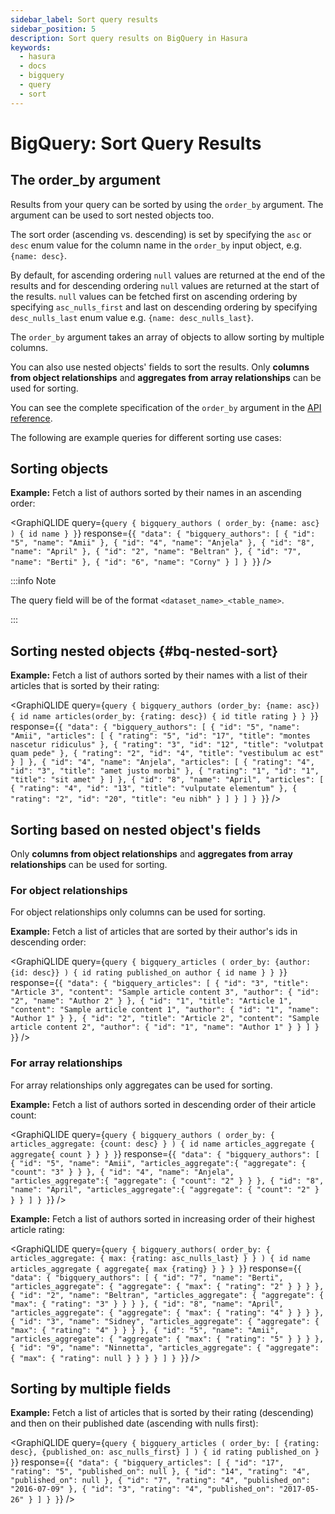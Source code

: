 ```yaml
---
sidebar_label: Sort query results
sidebar_position: 5
description: Sort query results on BigQuery in Hasura
keywords:
  - hasura
  - docs
  - bigquery
  - query
  - sort
---
```



# BigQuery: Sort Query Results

## The **order_by** argument

Results from your query can be sorted by using the `order_by` argument.
The argument can be used to sort nested objects too.

The sort order (ascending vs. descending) is set by specifying the `asc`
or `desc` enum value for the column name in the `order_by` input object,
e.g. `{name: desc}`.

By default, for ascending ordering `null` values are returned at the end
of the results and for descending ordering `null` values are returned at
the start of the results. `null` values can be fetched first on
ascending ordering by specifying `asc_nulls_first` and last on
descending ordering by specifying `desc_nulls_last` enum value e.g.
`{name: desc_nulls_last}`.

The `order_by` argument takes an array of objects to allow sorting by
multiple columns.

You can also use nested objects' fields to sort the results. Only
**columns from object relationships** and **aggregates from array
relationships** can be used for sorting.

You can see the complete specification of the `order_by` argument in the
[API reference](/api-reference/graphql-api/query.mdx#orderbyexp).

The following are example queries for different sorting use cases:

## Sorting objects

**Example:** Fetch a list of authors sorted by their names in an
ascending order:

<GraphiQLIDE
  query={`query {
  bigquery_authors (
    order_by: {name: asc}
  ) {
    id
    name
  }
}`}
response={`{
  "data": {
    "bigquery_authors": [
      {
        "id": "5",
        "name": "Amii"
      },
      {
        "id": "4",
        "name": "Anjela"
      },
      {
        "id": "8",
        "name": "April"
      },
      {
        "id": "2",
        "name": "Beltran"
      },
      {
        "id": "7",
        "name": "Berti"
      },
      {
        "id": "6",
        "name": "Corny"
      }
    ]
  }
}`}
/>

:::info Note

The query field will be of the format `<dataset_name>_<table_name>`.

:::

## Sorting nested objects {#bq-nested-sort}

**Example:** Fetch a list of authors sorted by their names with a list
of their articles that is sorted by their rating:

<GraphiQLIDE
  query={`query {
  bigquery_authors (order_by: {name: asc}) {
    id
    name
    articles(order_by: {rating: desc}) {
      id
      title
      rating
    }
  }
}`}
response={`{
  "data": {
    "bigquery_authors": [
      {
        "id": "5",
        "name": "Amii",
        "articles": [
          {
            "rating": "5",
            "id": "17",
            "title": "montes nascetur ridiculus"
          },
          {
            "rating": "3",
            "id": "12",
            "title": "volutpat quam pede"
          },
          {
            "rating": "2",
            "id": "4",
            "title": "vestibulum ac est"
          }
        ]
      },
      {
        "id": "4",
        "name": "Anjela",
        "articles": [
          {
            "rating": "4",
            "id": "3",
            "title": "amet justo morbi"
          },
          {
            "rating": "1",
            "id": "1",
            "title": "sit amet"
          }
        ]
      },
      {
        "id": "8",
        "name": "April",
        "articles": [
          {
            "rating": "4",
            "id": "13",
            "title": "vulputate elementum"
          },
          {
            "rating": "2",
            "id": "20",
            "title": "eu nibh"
          }
        ]
      }
    ]
  }
}`}
/>

## Sorting based on nested object's fields

Only **columns from object relationships** and **aggregates from array
relationships** can be used for sorting.

### For object relationships

For object relationships only columns can be used for sorting.

**Example:** Fetch a list of articles that are sorted by their author's
ids in descending order:

<GraphiQLIDE
  query={`query {
  bigquery_articles (
    order_by: {author: {id: desc}}
  ) {
    id
    rating
    published_on
    author {
      id
      name
    }
  }
}`}
response={`{
  "data": {
    "bigquery_articles": [
      {
        "id": "3",
        "title": "Article 3",
        "content": "Sample article content 3",
        "author": {
          "id": "2",
          "name": "Author 2"
        }
      },
      {
        "id": "1",
        "title": "Article 1",
        "content": "Sample article content 1",
        "author": {
          "id": "1",
          "name": "Author 1"
        }
      },
      {
        "id": "2",
        "title": "Article 2",
        "content": "Sample article content 2",
        "author": {
          "id": "1",
          "name": "Author 1"
        }
      }
    ]
  }
}`}
/>

### For array relationships

For array relationships only aggregates can be used for sorting.

**Example:** Fetch a list of authors sorted in descending order of their
article count:

<GraphiQLIDE
  query={`query {
  bigquery_authors (
    order_by: {
      articles_aggregate: {count: desc}
    }
  ) {
    id
    name
    articles_aggregate {
      aggregate{
        count
      }
    }
  }
}`}
response={`{
  "data": {
    "bigquery_authors": [
      {
        "id": "5",
        "name": "Amii",
        "articles_aggregate":{
          "aggregate": {
            "count": "3"
          }
        }
      },
      {
        "id": "4",
        "name": "Anjela",
        "articles_aggregate":{
          "aggregate": {
            "count": "2"
          }
        }
      },
      {
        "id": "8",
        "name": "April",
        "articles_aggregate":{
          "aggregate": {
            "count": "2"
          }
        }
      }
    ]
  }
}`}
/>

**Example:** Fetch a list of authors sorted in increasing order of their
highest article rating:

<GraphiQLIDE
  query={`query {
  bigquery_authors(
    order_by: {
      articles_aggregate: {
        max: {rating: asc_nulls_last}
      }
    }
  ) {
    id
    name
    articles_aggregate {
      aggregate{
        max {rating}
      }
    }
  }
}`}
response={`{
  "data": {
    "bigquery_authors": [
      {
        "id": "7",
        "name": "Berti",
        "articles_aggregate": {
          "aggregate": {
            "max": {
              "rating": "2"
            }
          }
        }
      },
      {
        "id": "2",
        "name": "Beltran",
        "articles_aggregate": {
          "aggregate": {
            "max": {
              "rating": "3"
            }
          }
        }
      },
      {
        "id": "8",
        "name": "April",
        "articles_aggregate": {
          "aggregate": {
            "max": {
              "rating": "4"
            }
          }
        }
      },
      {
        "id": "3",
        "name": "Sidney",
        "articles_aggregate": {
          "aggregate": {
            "max": {
              "rating": "4"
            }
          }
        }
      },
      {
        "id": "5",
        "name": "Amii",
        "articles_aggregate": {
          "aggregate": {
            "max": {
              "rating": "5"
            }
          }
        }
      },
      {
        "id": "9",
        "name": "Ninnetta",
        "articles_aggregate": {
          "aggregate": {
            "max": {
              "rating": null
            }
          }
        }
      }
    ]
  }
}`}
/>

## Sorting by multiple fields

**Example:** Fetch a list of articles that is sorted by their rating
(descending) and then on their published date (ascending with nulls
first):

<GraphiQLIDE
  query={`query {
  bigquery_articles (
    order_by: [
      {rating: desc},
      {published_on: asc_nulls_first}
    ]
  ) {
    id
    rating
    published_on
  }
}`}
response={`{
  "data": {
    "bigquery_articles": [
      {
        "id": "17",
        "rating": "5",
        "published_on": null
      },
      {
        "id": "14",
        "rating": "4",
        "published_on": null
      },
      {
        "id": "7",
        "rating": "4",
        "published_on": "2016-07-09"
      },
      {
        "id": "3",
        "rating": "4",
        "published_on": "2017-05-26"
      }
    ]
  }
}`}
/>

